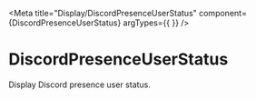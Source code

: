 
<Meta title="Display/DiscordPresenceUserStatus" component={DiscordPresenceUserStatus} argTypes={{ }} />


# DiscordPresenceUserStatus

Display Discord presence user status.

<Story name="Offline">
  <div style={{ fontSize: '16px' }}>
    <Box>
      <DiscordPresenceUserStatus
        classes={StyleDiscordPresenceDefault}
        data={{
          active_on_discord_desktop: false,
          active_on_discord_mobile: false,
          active_on_discord_web: false,
        }}
      />
    </Box>
  </div>
</Story>

<Story name="Online (Desktop)">
  <div style={{ fontSize: '16px' }}>
    <Box>
      <DiscordPresenceUserStatus
        classes={StyleDiscordPresenceDefault}
        data={{
          active_on_discord_desktop: true,
          active_on_discord_mobile: false,
          active_on_discord_web: false,
        }}
      />
    </Box>
  </div>
</Story>

<Story name="Online (Mobile)">
  <div style={{ fontSize: '16px' }}>
    <Box>
      <DiscordPresenceUserStatus
        classes={StyleDiscordPresenceDefault}
        data={{
          active_on_discord_desktop: false,
          active_on_discord_mobile: true,
          active_on_discord_web: false,
        }}
      />
    </Box>
  </div>
</Story>

<Story name="Online (Web)">
  <div style={{ fontSize: '16px' }}>
    <Box>
      <DiscordPresenceUserStatus
        classes={StyleDiscordPresenceDefault}
        data={{
          active_on_discord_desktop: false,
          active_on_discord_mobile: false,
          active_on_discord_web: true,
        }}
      />
    </Box>
  </div>
</Story>
